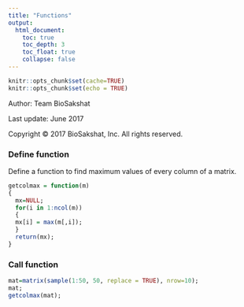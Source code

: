 ```yaml
---
title: "Functions"
output: 
  html_document:
    toc: true
    toc_depth: 3
    toc_float: true
    collapse: false
---
```


```r
knitr::opts_chunk$set(cache=TRUE)
knitr::opts_chunk$set(echo = TRUE)
```

Author: Team BioSakshat

Last update: June 2017

<p>Copyright &copy; 2017 BioSakshat, Inc. All rights reserved.</p>


### Define function
Define a function to find maximum values of every column of a matrix.
```r
getcolmax = function(m)
{
  mx=NULL;
  for(i in 1:ncol(m))
  {
  mx[i] = max(m[,i]);
  }
  return(mx);
}
```

### Call function
```r
mat=matrix(sample(1:50, 50, replace = TRUE), nrow=10);
mat;
getcolmax(mat);
```


